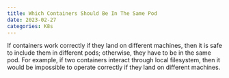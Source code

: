 ```yaml
---
title: Which Containers Should Be In The Same Pod
date: 2023-02-27
categories: K8s
---
```

If containers work correctly if they land on different machines, then it is
safe to include them in different pods; otherwise, they have to be in the same
pod. For example, if two containers interact through local filesystem, then it would
be impossible to operate correctly if they land on different machines.
